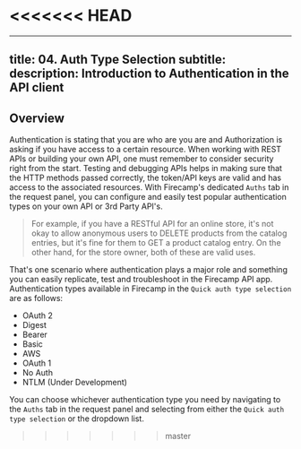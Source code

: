 <<<<<<< HEAD
=======
---
title: 04. Auth Type Selection
subtitle:
description: Introduction to Authentication in the API client
---

## Overview

Authentication is stating that you are who are you are and Authorization is asking if you have access to a certain resource. When working with REST APIs or building your own API, one must remember to consider security right from the start. Testing and debugging APIs helps in making sure that the HTTP methods passed correctly, the token/API keys are valid and has access to the associated resources. With Firecamp's dedicated `Auths` tab in the request panel, you can configure and easily test popular authentication types on your own API or 3rd Party API's.

> For example, if you have a RESTful API for an online store, it's not okay to allow anonymous users to DELETE products from the catalog entries, but it's fine for them to GET a product catalog entry. On the other hand, for the store owner, both of these are valid uses.

That's one scenario where authentication plays a major role and something you can easily replicate, test and troubleshoot in the Firecamp API app. Authentication types available in Firecamp in the `Quick auth type selection` are as follows:

- OAuth 2
- Digest
- Bearer
- Basic
- AWS
- OAuth 1
- No Auth
- NTLM (Under Development)

You can choose whichever authentication type you need by navigating to the `Auths` tab in the request panel and selecting from either the `Quick auth type selection` or the dropdown list.
>>>>>>> master
